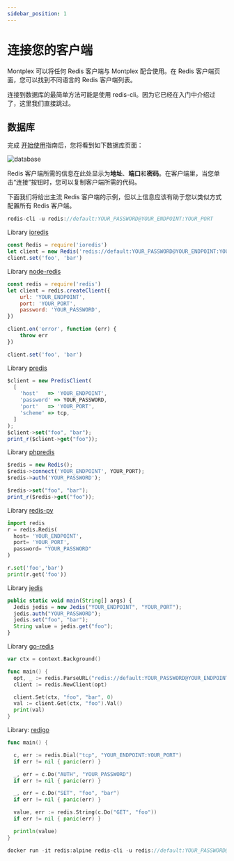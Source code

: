 ---
sidebar_position: 1
---

# 连接您的客户端

Montplex 可以将任何 Redis 客户端与 Montplex 配合使用。在 Redis 客户端页面，您可以找到不同语言的 Redis 客户端列表。

连接到数据库的最简单方法可能是使用 redis-cli。因为它已经在入门中介绍过了，这里我们直接跳过。

## 数据库

完成 [开始使用](../overall/create.md)指南后，您将看到如下数据库页面：

![database](/docs/show.png)

Redis 客户端所需的信息在此处显示为**地址**、**端口**和**密码**。在客户端里，当您单击“连接”按钮时，您可以复制客户端所需的代码。

下面我们将给出主流 Redis 客户端的示例，但以上信息应该有助于您以类似方式配置所有 Redis 客户端。


<Tabs>
<TabItem value="js" label="Redis Cli">

```js
redis-cli -u redis://default:YOUR_PASSWORD@YOUR_ENDPOINT:YOUR_PORT
```

</TabItem>
<TabItem value="node" label="Node.js">

Library [ioredis](https://github.com/luin/ioredis)

```js
const Redis = require('ioredis')
let client = new Redis('redis://default:YOUR_PASSWORD@YOUR_ENDPOINT:YOUR_PORT')
client.set('foo', 'bar')
```

Library [node-redis](https://github.com/redis/node-redis)

```js
const redis = require('redis')
let client = redis.createClient({
	url: 'YOUR_ENDPOINT',
	port: 'YOUR_PORT',
	password: 'YOUR_PASSWORD',
})

client.on('error', function (err) {
	throw err
})

client.set('foo', 'bar')
```

</TabItem>
<TabItem value="php" label="PHP">

Library [predis](https://github.com/predis/predis)

```js
$client = new PredisClient(
  [
    'host'   => 'YOUR_ENDPOINT',
    'password' => YOUR_PASSWORD,
    'port'   => 'YOUR_PORT',
    'scheme' => tcp,
  ]
);
$client->set("foo", "bar");
print_r($client->get("foo"));
```

Library [phpredis](https://github.com/phpredis/phpredis)

```js
$redis = new Redis();
$redis->connect('YOUR_ENDPOINT', YOUR_PORT);
$redis->auth('YOUR_PASSWORD');

$redis->set("foo", "bar");
print_r($redis->get("foo"));
```

</TabItem>
<TabItem value="py" label="Python">

Library [redis-py](https://github.com/redis/redis-py)

```py
import redis
r = redis.Redis(
  host= 'YOUR_ENDPOINT',
  port= 'YOUR_PORT',
  password= "YOUR_PASSWORD"
)

r.set('foo','bar')
print(r.get('foo'))
```

</TabItem>
<TabItem value="java" label="Java">

Library [jedis](https://github.com/redis/jedis)

```js
public static void main(String[] args) {
  Jedis jedis = new Jedis("YOUR_ENDPOINT", "YOUR_PORT");
  jedis.auth("YOUR_PASSWORD");
  jedis.set("foo", "bar");
  String value = jedis.get("foo");
}
```

</TabItem>
<TabItem value="go" label="Go">

Library [go-redis](https://github.com/redis/go-redis)

```go
var ctx = context.Background()

func main() {
  opt, _ := redis.ParseURL("redis://default:YOUR_PASSWORD@YOUR_ENDPOINT:YOUR_PORT")
  client := redis.NewClient(opt)

  client.Set(ctx, "foo", "bar", 0)
  val := client.Get(ctx, "foo").Val()
  print(val)
}
```

Library: [redigo](https://github.com/gomodule/redigo)

```go
func main() {

  c, err := redis.Dial("tcp", "YOUR_ENDPOINT:YOUR_PORT")
  if err != nil { panic(err) }

  _, err = c.Do("AUTH", "YOUR_PASSWORD")
  if err != nil { panic(err) }

  _, err = c.Do("SET", "foo", "bar")
  if err != nil { panic(err) }

  value, err := redis.String(c.Do("GET", "foo"))
  if err != nil { panic(err) }

  println(value)
}
```

</TabItem>
<TabItem value="docker" label="Docker">

```js
docker run -it redis:alpine redis-cli -u redis://default:YOUR_PASSWORD@YOUR_ENDPOINT:YOUR_PORT
```

</TabItem>
</Tabs>
